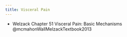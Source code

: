 ```yaml
---
title: Visceral Pain
---
```


::: {.callout}

- Welzack Chapter 51 Visceral Pain: Basic Mechanisms @mcmahonWallMelzackTextbook2013
:::